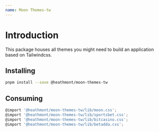 ```yaml
---
name: Moon Themes-tw
---
```


# Introduction

This package houses all themes you might need to build an application based on Tailwindcss.

## Installing

```bash
pnpm install --save @heathmont/moon-themes-tw
```

## Consuming

```javascript
@import '@heathmont/moon-themes-tw/lib/moon.css';
@import '@heathmont/moon-themes-tw/lib/sportsbet.css';
@import '@heathmont/moon-themes-tw/lib/bitcasino.css';
@import '@heathmont/moon-themes-tw/lib/betadda.css';
```
